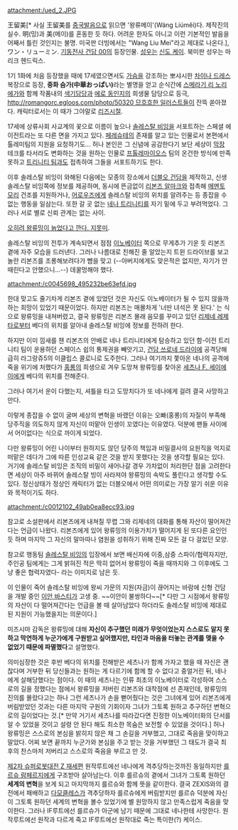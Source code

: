 attachment:/ued_2.JPG

王留美[* 사실 王留美를 [[중국]]발음으로 읽으면 '왕류메이'(Wáng Liúměi)다. 제작진의 실수. 明(밍)과 美(메이)를 혼동한 듯 하다. 어려운 한자도 아니고 이런 기본적인 발음을 어째서 틀린 것인지는 불명. 미국판 더빙에서는 "Wang Liu Mei"라고 제대로 나온다.], ワン・リューミン. [[기동전사 건담 00]]의 등장인물. [[성우]]는 [[신도 케이]]. 북미판 성우는 마리크 헨드릭스.

1기 1화에 처음 등장했을 때에 17세였으면서도 [[가슴]]을 강조하는 뽀샤시한 [[차이나 드레스]] 복장으로 등장, '''중화 슴가(中華おっぱい)'''라는 별명을 얻고 순식간에 [[스메라기 리 노리에가]]와 함께 작품내의 [[색기담당]]과 [[에로 동인지]]의 희생물 담당으로 등극, [[http://romangorc.egloos.com/photo/50320 므흐흐한 일러스트]]들이 잔뜩 쏟아졌다. 캐릭터로서는 이 때가 그야말로 [[리즈시절]].

17세에 상류사회 사교계의 꽃으로 이름이 높으나 [[솔레스탈 비잉]]을 서포트하는 스페셜 에이전트라는 또 다른 면을 가지고 있다. [[페레슈테]]의 존재를 알고 있는 인물로서 본편에서 톨레미팀의 지원을 요청하기도... 허나 본인은 그 신념에 공감한다기 보단 세상이 [[막장]] 테크를 타서라도 변화하는 것을 원하는 인물로 [[프톨레마이오스]] 팀의 온건한 방식에 만족 못하고 [[트리니티 팀]]과도 접촉하여 그들을 서포트하기도 한다.

이후 솔레스탈 비잉이 와해된 다음에는 모종의 장소에서 [[더블오 건담]]을 제작하고, 신생 솔레스탈 비잉쪽에 정보를 제공하며, 동시에 뜬금없이 [[리본즈 알마크]]와 접촉해 [[메멘토 모리]] 건조를 지원하거나, [[어로우즈]]에게 솔레스탈 비잉의 위치를 알려주는 등 종잡을 수 없는 행동을 일삼는다. 또한 갈 곳 없는 [[네나 트리니티]]를 자기 밑에 두고 부려먹었다. 그러나 서로 별로 신뢰 관계는 없는 사이.

[http://bbs2.ruliweb.daum.net/gaia/do/ruliweb/family/230/read?articleId=8278995&objCate1=&bbsId=G005&searchKey=subjectNcontent&itemGroupId=&itemId=75&sortKey=depth&searchValue=%EC%99%95%EB%A5%98%EB%B0%8D&platformId=&pageIndex=4 오히려 왕류밍이 늙었다고 깐다. 지못미].

솔레스탈 비잉의 전투가 계속되면서 점점 [[이노베이터]] 쪽으로 무게추가 기운 듯 리본즈 곁에 자주 모습을 드러낸다. 그러나 나름대로 친해진 줄 알았는지 트윈 드라이브를 보고 놀란 리본즈를 조롱해보려다가 뺨을 맞고
(--아버지에게도 맞은적은 없지만, 자기가 안 때린다고 안했으니...--) 데꿀멍해야 했다.

attachment:/c0045698_495232be63efd.jpg

한대 맞고도 줄기차게 리본즈 곁에 있었던 것은 자신도 이노베이터가 될 수 있지 않을까 하는 희망이 있었기 때문이었다. 하지만 리본즈는 매몰차게 '너딴 녀석은 못 된다.' 는 식으로 왕류밍을 내쳐버렸고, 결국 왕류밍은 리본즈 몰래 음모를 꾸미고 있던 [[리제네 레제타]]로부터 베다의 위치를 알아내 솔레스탈 비잉에 정보를 전하려 한다.

하지만 이미 낌새를 챈 리본즈의 안배로 네나 트리니티에게 탐승하고 있던 함-이전 트리니티 팀이 운용하던 스페이스 쉽의 통제권을 빼앗기고, [[건담 쓰로네 드라이]]에 공격당해 급히 라그랑쥬5의 이클립스 콜로니로 도주한다. 그러나 여기까지 쫓아온 네나의 공격에 죽을 위기에 처했다가 [[홍롱]]의 희생으로 겨우 도망쳐 왕류밍를 찾아온 [[세츠나 F. 세이에이]]에게 베다의 위치를 전해준다.

그러나 여기서 운이 다했는지, 셔틀을 타고 도망치다가 또 네나에게 걸려 결국 사망하고 만다.

이렇게 종잡을 수 없이 굴며 세상의 변혁을 바랬던 이유는 오빠(홍롱)의 자질이 부족해 당주직을 의도하지 않게 자신이 떠맡아 인생이 꼬였다는 이유였다. 덕분에 팬들 사이에서 어이없다는 식으로 까이게 되었다.

다만 왕류밍이 어린 나이부터 원하지도 않던 당주의 책임과 비밀결사의 요원직을 억지로 떠맡은 데다가 그에 따른 인성교육 같은 것을 받지 못했다는 것을 생각할 필요는 있다. 거기에 솔레스탈 비잉은 조직의 비밀이 새어나갈 경우 가차없이 처리한단 점을 고려한다면 세상이 아주 바뀌어 솔레스탈 빙이 사라져야 왕류밍의 속박도 풀린다고 생각할 수도 있다. 정신상태가 정상인 캐릭터가 없는 더블오에서 어떤 의미로는 가장 알기 쉬운 이유와 목적이기도 하다.


attachment:/c0012102_49ab0ea8ecc93.jpg

참고로 소설판에서 리본즈에게 내쳐질 무렵 그와 리제네의 대화를 통해 자산이 떨어져간다는 언급이 나왔다. 리본즈에게 있어 왕류밍의 이용가치가 떨어지게 된 또다른 요인인 듯 하며 마지막 그 자신의 말마따나 염원을 성취하기 위해 진짜 모든 걸 다 걸었던 모양.

참고로 행동팀 [[솔레스탈 비잉]]의 입장에서 보면 배신자에 이중,삼중 스파이/협력자지만, 주인공 팀에게는 그게 밝혀진 적은 딱히 없어서 왕류밍이 죽을 때까지와 그 이후에도 그냥 좋은 협력자였다- 라는 이미지로 남은 듯.

이 인물이 죽어 솔레스탈 비잉에 왕씨 가문의 지원(자금)이 끊어지는 바람에 신형 건담을 개발 중인 [[이안 바스티]]가 고생 중. ~~이안이 불쌍하다~~[* 다만 그 시점에서 왕류밍의 자산이 다 떨어져간다는 언급을 볼 때 살아남았다 하더라도 솔레스탈 비잉에 제대로 된 지원이 가능했을지는 의문이다.]

미즈시마 감독은 왕류밍에 대해 '''자신이 추구했던 미래가 무엇이었는지 스스로도 알지 못하고 막연하게 누군가에게 구원받고 싶어했지만, 타인과 마음을 터놓는 관계를 맺을 수 없었기 때문에 파멸했다'''고 설명했다.

의미심장한 것은 후반 베다의 위치를 전해받은 세츠나가 함께 가자고 했을 때 자신은 괜찮다며 거부한 뒤 당신들과는 원하는 게 다르기에 함께 할 수 없다고 중얼거린 뒤, 네나에게 살해당했다는 점이다. 이 때의 세츠나는 인류 최초의 이노베이터로 각성하여 스스로의 길을 정했다는 점에서 왕류밍을 저버린 리본즈와 대착점에 선 존재인데, 왕류밍의 진의를 몰랐다고는 하나 그런 세츠나가 손을 뻗어줬다는 것은 그녀에게 있어 리본즈에게 버림받았던 것과는 다른 마지막 구원의 기회이자 그녀가 그토록 원하고 추구하던 변혁으로의 길이었다는 것.[* 만약 거기서 세츠나를 따라갔다면 진정한 이노베이터화의 단서를 알 수 있었을 것이고 설령 안 된다 해도 최소한 목숨은 보전할 수 있었을 것이다.] 허나 왕류밍은 스스로의 본심을 밝히지 않은 채 그 손길을 거부했고, 그대로 죽음을 맞이하고 말았다. 어찌 보면 끝까지 누군가와 본심을 주고 받는 것을 거부했던 그 태도가 결국 최후의 찬스마저 저버리고 스스로의 죽음을 부르고 만 것.

[[제2차 슈퍼로봇대전 Z 재세편]] 원작루트에선 네나에게 격추당하는것까진 동일하지만 [[를르슈 람페르지]]에게 구조받아 살아남는다. 이후 를르슈의 곁에서 그녀가 그토록 원하던 '''세계의 변혁'''을 보게 되고 마지막까지 를르슈와 함께 뜻을 같이한다. 결국 ZEXIS와의 결전에서 패배하고 [[다모클레스]]가 격추당하자 를르슈에게 버림받지만 를르슈 덕분에 자신이 그토록 원하던 세계의 변혁을 볼수 있었기에 별 원망하지 않고 만족스럽게 죽음을 맞이한다. 그러나 IF루트에선 를르슈가 아군에 남기 때문에 그대로 네나한테 사망한다. 원작루트에선 원작과 다르게 죽고 IF루트에선 원작대로 죽는 특이한(?) 케이스.
